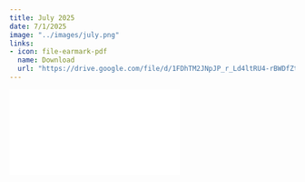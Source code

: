 ```yaml
---
title: July 2025
date: 7/1/2025
image: "../images/july.png"
links:
- icon: file-earmark-pdf
  name: Download
  url: "https://drive.google.com/file/d/1FDhTM2JNpJP_r_Ld4ltRU4-rBWDfZtHJ/view?usp=sharing"
---
```


![](jul_2025.pdf){#news .ar4x3}